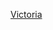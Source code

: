 {{Routemap
|title=维多利亞線
|title-bg = #{{LUL colour|Victoria}}
|map=
\utKINTa~~ ~~[[沃尔瑟姆斯托中央站|沃尔瑟姆斯托中央]] {{rint|london|overground|lea}}
\utINT~~ ~~[[黑马路站|黑马路]] {{rint|london|overground|gospel}}
uKDSTa\utSTR~~ ~~ ~~{{link-en|诺森柏兰公园车厂|Northumberland Park Depot}}
utSTRa@g\utINTACC~~ ~~[[托登罕谷站|托登罕谷]] {{rint|gb|rail}}
utKRWl\utKRWg+r
\utINT~~ ~~[[七姊妹站|七姊妹]] {{rint|london|overground|lea}} {{rint|gb|rail}}
\utINT~~ ~~[[芬斯伯里公園站|芬斯伯里公園]] {{rint|london|Piccadilly}} {{rint|gb|rail}}
utKRWg+l!~ulCONTg@G\utKRWgr~~ ~~ ~~連結[[皮卡迪利線]]
ulCONTf@G\utINT~~ ~~[[海布里及伊斯灵顿站|海布里及伊斯灵顿]] {{rint|london|overground|north}} {{rint|london|overground|east}} {{rint|gb|rail}}
\utÜWBl~~ ~~ ~~道岔
\utINTACC~~ ~~[[国王十字圣潘克拉斯站|国王十字圣潘克拉斯]] {{BSsplit|{{rint|london|Circle}} {{rint|london|H&c}} {{rint|london|Metropolitan}}|{{rint|london|Northern}} {{rint|london|Piccadilly}} {{rint|gb|rail}}}}
\utINT~~ ~~[[尤斯顿站|尤斯顿]] {{rint|london|Northern}} {{rint|london|overground|watford}} {{rint|gb|rail}}
\utINT~~ ~~[[华伦街站|华伦街]] {{rint|london|Northern}}
\utÜWBr~~ ~~ ~~道岔
\utINT~~ ~~[[牛津圆环站|牛津圆环]] {{rint|london|Bakerloo}} {{rint|london|Central}}
\utINTACC~~ ~~[[綠園站|綠園]] {{rint|london|Jubilee}} {{rint|london|Piccadilly}}
\utINTACC~~ ~~[[维多利亚车站 (伦敦)|维多利亚]] {{rint|london|Circle}} {{rint|london|District}} {{rint|gb|rail}}
\utBHF~~ ~~[[皮姆利科站|皮姆利科]]
\utKRZW~~ ~~ ~~[[泰晤士河]]
\utINTACC~~ ~~[[沃克斯霍爾站|沃克斯霍爾]] {{rint|gb|rail}} {{rail-interchange|london|river}}
\utINT~~ ~~[[史托威尔站|史托威尔]] {{rint|london|Northern}}
\utKINTACCe~~ ~~[[布里克斯顿站|布里克斯顿]] {{rint|gb|rail}}
|bottom = {{navbar|倫敦地鐵RDT/維多利亞線}}
}}<noinclude>
{{rdt intro|[[倫敦地鐵]][[維多利亞線]]}}
[[Category:倫敦地鐵RDT|Victoria]]
</noinclude>